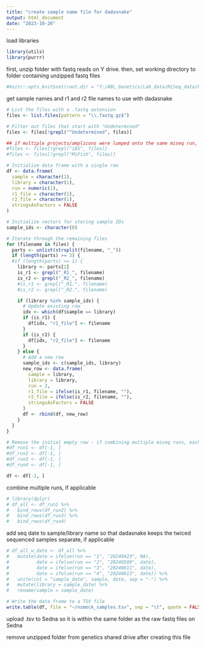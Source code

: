 ---
title: "create sample name file for dadasnake"
output: html_document
date: "2023-10-26"
---

load libraries
```{r}
library(utils)
library(purrr)
```

first, unzip folder with fastq reads on Y drive. then, set working directory to folder containing unzipped fastq files
```{r setup, include=FALSE}
#knitr::opts_knit$set(root.dir = "Y:/ABL_Genetics/Lab_data/MiSeq_data/kim_temporary/20240820_nsmock/")
```


get sample names and r1 and r2 file names to use with dadasnake 
```{r}
# List the files with a .fastq extension
files <- list.files(pattern = "\\.fastq.gz$")

# Filter out files that start with "Undetermined"
files <- files[!grepl("^Undetermined", files)]

## if multiple projects/amplicons were lumped onto the same miseq run, divide up into in folders.  
#files <- files[!grepl("18S", files)]
#files <- files[!grepl("MiFish", files)]

# Initialize data frame with a single row
df <- data.frame(
  sample = character(1),
  library = character(1),
  run = numeric(1),
  r1_file = character(1),
  r2_file = character(1),
  stringsAsFactors = FALSE
)

# Initialize vectors for storing sample IDs
sample_ids <- character(0)

# Iterate through the remaining files
for (filename in files) {
  parts <- unlist(strsplit(filename, "_"))
  if (length(parts) >= 3) {
  #if (length(parts) >= 1) {
    library <- parts[1]
    is_r1 <- grepl("_R1_", filename)
    is_r2 <- grepl("_R2_", filename)
    #is_r1 <- grepl("_R1.", filename)
    #is_r2 <- grepl("_R2.", filename)

    if (library %in% sample_ids) {
      # Update existing row
      idx <- which(df$sample == library)
      if (is_r1) {
        df[idx, "r1_file"] <- filename
      }
      if (is_r2) {
        df[idx, "r2_file"] <- filename
      }
    } else {
      # Add a new row
      sample_ids <- c(sample_ids, library)
      new_row <- data.frame(
        sample = library,
        library = library,
        run = 2,
        r1_file = ifelse(is_r1, filename, ""),
        r2_file = ifelse(is_r2, filename, ""),
        stringsAsFactors = FALSE
      )
      df <- rbind(df, new_row)
    }
  }
}

# Remove the initial empty row - if combining multiple miseq runs, each will need to be processed seperately
#df_run1 <- df[-1, ]
#df_run2 <- df[-1, ]
#df_run3 <- df[-1, ]
#df_run4 <- df[-1, ]

df <- df[-1, ]
```

combine multiple runs, if applicable
```{r}
# library(dplyr)
# df_all <- df_run1 %>%
#   bind_rows(df_run2) %>%
#   bind_rows(df_run3) %>%
#   bind_rows(df_run4)
```

add seq date to sample/library name so that dadasnake keeps the twiced sequenced samples separate, if applicable 
```{r}
# df_all_w_date <- df_all %>%
#   mutate(date = ifelse(run == "1", "20240423", NA),
#          date = ifelse(run == "2", "20240509", date),
#          date = ifelse(run == "3", "20240611", date),
#          date = ifelse(run == "4", "20240613", date)) %>%
#   unite(col = "sample_date", sample, date, sep = "-") %>%
#   mutate(library = sample_date) %>%
#   rename(sample = sample_date)
```


```{r}
# Write the data frame to a TSV file
write.table(df, file = "~/nsmock_samples.tsv", sep = "\t", quote = FALSE, row.names = FALSE)
```

upload .tsv to Sedna so it is within the same folder as the raw fastq files on Sedna 

remove unzipped folder from genetics shared drive after creating this file 
